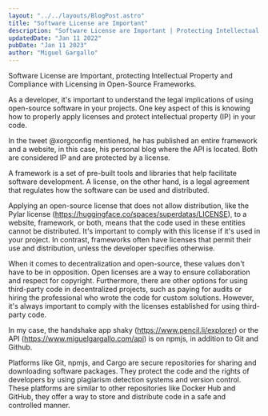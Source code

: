 ```yaml
---
layout: "../../layouts/BlogPost.astro"
title: "Software License are Important"
description: "Software License are Important | Protecting Intellectual Property and Compliance with Licensing in Open-Source Frameworks"
updatedDate: "Jan 11 2022"
pubDate: "Jan 11 2023"
author: "Miguel Gargallo"
---
```


Software License are Important, protecting Intellectual Property and Compliance with Licensing in Open-Source Frameworks.

As a developer, it's important to understand the legal implications of using open-source software in your projects. One key aspect of this is knowing how to properly apply licenses and protect intellectual property (IP) in your code.

In the tweet @xorgconfig mentioned, he has published an entire framework and a website, in this case, his personal blog where the API is located. Both are considered IP and are protected by a license.

A framework is a set of pre-built tools and libraries that help facilitate software development. A license, on the other hand, is a legal agreement that regulates how the software can be used and distributed.

Applying an open-source license that does not allow distribution, like the Pylar license
(https://huggingface.co/spaces/superdatas/LICENSE),
to a website, framework, or both, means that the code used in these entities cannot be distributed. It's important to comply with this license if it's used in your project. In contrast, frameworks often have licenses that permit their use and distribution, unless the developer specifies otherwise.

When it comes to decentralization and open-source, these values don't have to be in opposition. Open licenses are a way to ensure collaboration and respect for copyright. Furthermore, there are other options for using third-party code in decentralized projects, such as paying for audits or hiring the professional who wrote the code for custom solutions. However, it's always important to comply with the licenses established for using third-party code.

In my case, the handshake app shaky (https://www.pencil.li/explorer) or the API (https://www.miguelgargallo.com/api) is on npmjs, in addition to Git and Github.

Platforms like Git, npmjs, and Cargo are secure repositories for sharing and downloading software packages. They protect the code and the rights of developers by using plagiarism detection systems and version control. These platforms are similar to other repositories like Docker Hub and GitHub, they offer a way to store and distribute code in a safe and controlled manner.
